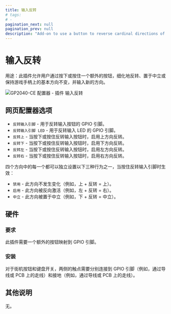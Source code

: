 ```yaml
---
title: 输入反转
# tags:
# -
pagination_next: null
pagination_prev: null
description: "Add-on to use a button to reverse cardinal directions of the DPad of your controller"
---
```


# 输入反转

用途：此插件允许用户通过按下或按住一个额外的按钮，细化地反转、置于中立或保持游戏手柄上的基本方向不变，并输入新的方向。

![GP2040-CE 配置器 - 插件 输入反转](../assets/images/gpc-add-ons-input-reverse.png)

## 网页配置器选项

- `反转输入引脚` - 用于反转输入按钮的 GPIO 引脚。
- `反转输入引脚 LED` - 用于反转输入 LED 的 GPIO 引脚。
- `反转上` - 当按下或按住反转输入按钮时，启用上方向反转。
- `反转下` - 当按下或按住反转输入按钮时，启用下方向反转。
- `反转左` - 当按下或按住反转输入按钮时，启用左方向反转。
- `反转右` - 当按下或按住反转输入按钮时，启用右方向反转。

四个方向中的每一个都可以独立设置以下三种行为之一，当按住反转输入引脚时生效：

- `禁用` - 此方向不发生变化（例如，上 + 反转 = 上）。
- `启用` - 此方向被反向激活（例如，左 + 反转 = 右）。
- `中立` - 此方向被置于中立（例如，下 + 反转 = 中立）。

## 硬件

### 要求

此插件需要一个额外的按钮映射到 GPIO 引脚。

### 安装

对于街机按钮和键盘开关，两侧的触点需要分别连接到 GPIO 引脚（例如，通过导线或 PCB 上的走线）和接地（例如，通过导线或 PCB 上的走线）。

## 其他说明

无。
